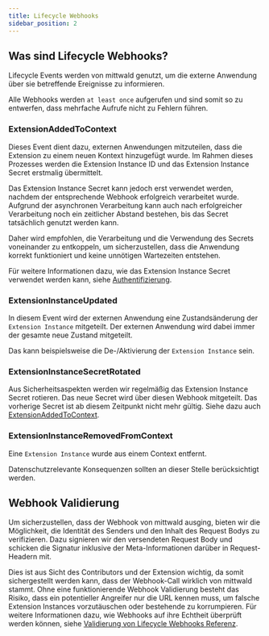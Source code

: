 ```yaml
---
title: Lifecycle Webhooks
sidebar_position: 2
---
```


## Was sind Lifecycle Webhooks?

Lifecycle Events werden von mittwald genutzt, um die externe Anwendung über sie betreffende Ereignisse zu informieren.

Alle Webhooks werden `at least once` aufgerufen und sind somit so zu entwerfen, dass mehrfache Aufrufe nicht zu Fehlern führen.

### ExtensionAddedToContext

Dieses Event dient dazu, externen Anwendungen mitzuteilen, dass die Extension zu einem neuen Kontext hinzugefügt wurde.
Im Rahmen dieses Prozesses werden die Extension Instance ID und das Extension Instance Secret erstmalig übermittelt.

Das Extension Instance Secret kann jedoch erst verwendet werden, nachdem der entsprechende Webhook erfolgreich verarbeitet wurde.
Aufgrund der asynchronen Verarbeitung kann auch nach erfolgreicher Verarbeitung noch ein zeitlicher Abstand bestehen, bis das Secret tatsächlich genutzt werden kann.

Daher wird empfohlen, die Verarbeitung und die Verwendung des Secrets voneinander zu entkoppeln, um sicherzustellen, dass die Anwendung korrekt funktioniert und keine unnötigen Wartezeiten entstehen.

Für weitere Informationen dazu, wie das Extension Instance Secret verwendet werden kann, siehe [Authentifizierung](./authentication.mdx#extension-instance-secret).


### ExtensionInstanceUpdated

In diesem Event wird der externen Anwendung eine Zustandsänderung der `Extension Instance` mitgeteilt. Der externen Anwendung wird dabei immer der gesamte neue Zustand mitgeteilt.

Das kann beispielsweise die De-/Aktivierung der `Extension Instance` sein.

### ExtensionInstanceSecretRotated

Aus Sicherheitsaspekten werden wir regelmäßig das Extension Instance Secret rotieren.
Das neue Secret wird über diesen Webhook mitgeteilt.
Das vorherige Secret ist ab diesem Zeitpunkt nicht mehr gültig.
Siehe dazu auch [ExtensionAddedToContext](#extensionaddedtocontext).

### ExtensionInstanceRemovedFromContext

Eine `Extension Instance` wurde aus einem Context entfernt.

Datenschutzrelevante Konsequenzen sollten an dieser Stelle berücksichtigt werden.
## Webhook Validierung

Um sicherzustellen, dass der Webhook von mittwald ausging, bieten wir die Möglichkeit, die Identität des Senders und den Inhalt des Request Bodys zu verifizieren.
Dazu signieren wir den versendeten Request Body und schicken die Signatur inklusive der Meta-Informationen darüber in Request-Headern mit.

Dies ist aus Sicht des Contributors und der Extension wichtig, da somit sichergestellt werden kann, dass der Webhook-Call wirklich von mittwald stammt.
Ohne eine funktionierende Webhook Validierung besteht das Risiko, dass ein potentieller Angreifer nur die URL kennen muss, um falsche Extension Instances vorzutäuschen oder bestehende zu korrumpieren.
Für weitere Informationen dazu, wie Webhooks auf ihre Echtheit überprüft werden können, siehe [Validierung von Lifecycle Webhooks Referenz](../../../reference/webhooks#validierung-von-lifecycle-webhooks).
